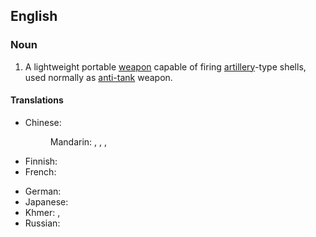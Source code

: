 ==English==
{{wikipedia}}

===Noun===
{{en-noun}}

# A lightweight portable [[weapon]] capable of firing [[artillery]]-type shells, used normally as [[anti-tank]] weapon.

====Translations====
{{trans-top|weapon}}
* Chinese:
*: Mandarin: {{t|cmn|無後座力炮|sc=Hani}}, {{t|cmn|无后座力炮|tr=wúhòu zuò lìpào|sc=Hani}}, {{t|cmn|無後力炮|sc=Hani}}, {{t|cmn|无后力炮|tr=wúhòu lìpào|sc=Hani}}
* Finnish: {{t+|fi|sinko}}
* French: {{t|fr|canon sans recul|m}}
{{trans-mid}}
* German: {{t|de|rückstoßfreies Geschütz|n}}
* Japanese: {{t|ja|無反動砲|tr=むはんどうほう, muhan dōhō|sc=Jpan}}
* Khmer: {{t+|km|កាំភ្លើងឥតធាក់ថយ|tr=kampləəŋ ǝt tʰeak tʰɑɑy|sc=Khmr}}, {{t|km|កាំភ្លើងមិនធាក់|tr=kampləəŋ mɨn tʰeak|sc=Khmr}}
* Russian: {{t|ru|безотка́тное ору́дие|n}}
{{trans-bottom}}